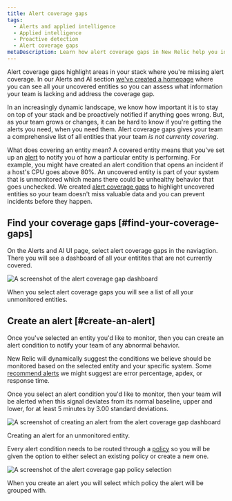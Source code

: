 ```yaml
---
title: Alert coverage gaps
tags:
  - Alerts and applied intelligence
  - Applied intelligence
  - Proactive detection
  - Alert coverage gaps
metaDescription: Learn how alert coverage gaps in New Relic help you identify gaps in your alert system. 
---
```




Alert coverage gaps highlight areas in your stack where you're missing alert coverage. In our Alerts and AI section [we've created a homepage](https://one.newrelic.com/nrai/detection-gaps/home) where you can see all your uncovered entities so you can assess what information your team is lacking and address the coverage gap. 

In an increasingly dynamic landscape, we know how important it is to stay on top of your stack and be proactively notified if anything goes wrong. But, as your team grows or changes, it can be hard to know if you're getting the alerts you need, when you need them. Alert coverage gaps gives your team a comprehensive list of all entities that your team *is not currenty covering*.  

What does covering an entity mean? A covered entity means that you've set up an [alert](/docs/alerts-applied-intelligence/applied-intelligence/incident-intelligence/basic-alerting-concepts/) to notify you of how a particular entity is performing. For example, you might have created an alert condition that opens an incident if a host's CPU goes above 80%. An uncovered entity is part of your system that is unmonitored which means there could be unhealthy behavior that goes unchecked. We created [alert coverage gaps](https://one.newrelic.com/nrai/detection-gaps/home) to highlight uncovered entities so your team doesn't miss valuable data and you can prevent incidents before they happen.

## Find your coverage gaps [#find-your-coverage-gaps]

On the Alerts and AI UI page, select alert coverage gaps in the naviagtion. There you will see a dashboard of all your entitites that are not currently covered. 

<img
  title="Alert coverage gap dashboard."
  alt="A screenshot of the alert coverage gap dashboard"
  src={alertcoveragegaps}
/>

<figcaption>
  When you select alert coverage gaps you will see a list of all your unmonitored entities.
</figcaption>

## Create an alert [#create-an-alert]

Once you've selected an entity you'd like to monitor, then you can create an alert condition to notify your team of any abnormal behavior. 

New Relic will dynamically suggest the conditions we believe should be monitored based on the selected entity and your specific system. Some [recommend alerts](/docs/alerts-applied-intelligence/new-relic-alerts/get-started/condition-recommendations/) we might suggest are error percentage, apdex, or response time. 

Once you select an alert condition you'd like to monitor, then your team will be alerted when this signal deviates from its normal baseline, upper and lower, for at least 5 minutes by 3.00 standard deviations.

<img
  title="Create an alert."
  alt="A screenshot of creating an alert from the alert coverage gap dashboard"
  src={addanalert}
/>

<figcaption>
  Creating an alert for an unmonitored entity.
</figcaption>

Every alert condition needs to be routed through a [policy](/docs/alerts-applied-intelligence/new-relic-alerts/learn-alerts/rules-limits-alerts) so you will be given the option to either select an existing policy or create a new one. 

<img
  title="Create a policy for alert coverage gaps."
  alt="A screenshot of the alert coverage gap policy selection"
  src={createapolicyalertcoveragegaps}
/>

<figcaption>
  When you create an alert you will select which policy the alert will be grouped with.
</figcaption>






